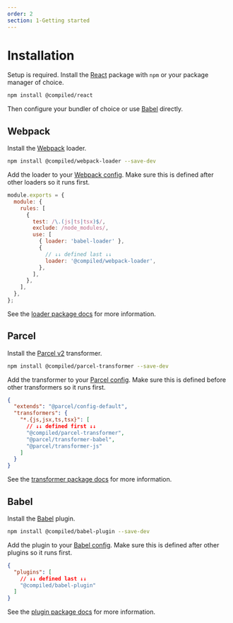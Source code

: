 ```yaml
---
order: 2
section: 1-Getting started
---
```


# Installation

Setup is required.
Install the [React](https://reactjs.org) package with `npm` or your package manager of choice.

```bash
npm install @compiled/react
```

Then configure your bundler of choice or use [Babel](https://babeljs.io) directly.

## Webpack

Install the [Webpack](https://webpack.js.org/) loader.

```bash
npm install @compiled/webpack-loader --save-dev
```

Add the loader to your [Webpack config](https://webpack.js.org/).
Make sure this is defined after other loaders so it runs first.

```js
module.exports = {
  module: {
    rules: [
      {
        test: /\.(js|ts|tsx)$/,
        exclude: /node_modules/,
        use: [
          { loader: 'babel-loader' },
          {
            // ↓↓ defined last ↓↓
            loader: '@compiled/webpack-loader',
          },
        ],
      },
    ],
  },
};
```

See the [loader package docs](/pkg-webpack-loader) for more information.

## Parcel

Install the [Parcel v2](https://v2.parceljs.org) transformer.

```bash
npm install @compiled/parcel-transformer --save-dev
```

Add the transformer to your [Parcel config](https://v2.parceljs.org/configuration/plugin-configuration/).
Make sure this is defined before other transformers so it runs first.

```json
{
  "extends": "@parcel/config-default",
  "transformers": {
    "*.{js,jsx,ts,tsx}": [
      // ↓↓ defined first ↓↓
      "@compiled/parcel-transformer",
      "@parcel/transformer-babel",
      "@parcel/transformer-js"
    ]
  }
}
```

See the [transformer package docs](/pkg-parcel-transformer) for more information.

## Babel

Install the [Babel](https://babeljs.io) plugin.

```bash
npm install @compiled/babel-plugin --save-dev
```

Add the plugin to your [Babel config](https://babeljs.io/docs/en/configuration).
Make sure this is defined after other plugins so it runs first.

```json
{
  "plugins": [
    // ↓↓ defined last ↓↓
    "@compiled/babel-plugin"
  ]
}
```

See the [plugin package docs](/pkg-babel-plugin) for more information.
